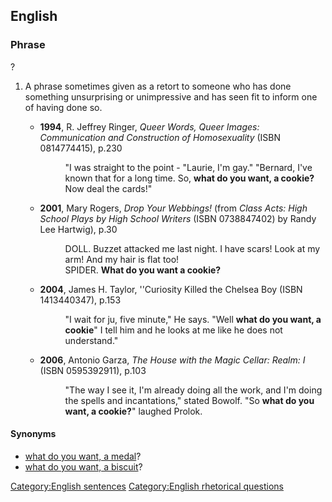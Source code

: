==English==

===Phrase===
{{infl|en|phrase|head=[[what|What]] [[do]] [[you]] [[want]], [[a]] [[cookie]]}}?

# {{rhetorical question|sarcastic}} A phrase sometimes given as a retort to someone who has done something unsurprising or unimpressive and has seen fit to inform one of having done so.
#*'''1994''', R. Jeffrey Ringer, ''Queer Words, Queer Images: Communication and Construction of Homosexuality'' (ISBN 0814774415), p.230
#*:"I was straight to the point - "Laurie, I'm gay."  "Bernard, I've known that for a long time.  So, '''what do you want, a cookie?'''  Now deal the cards!"
#*'''2001''', Mary Rogers, ''Drop Your Webbings!'' (from ''Class Acts: High School Plays by High School Writers'' (ISBN 0738847402) by Randy Lee Hartwig), p.30
#*:DOLL. Buzzet attacked me last night.  I have scars!  Look at my arm!  And my hair is flat too!
#*:SPIDER. '''What do you want a cookie?'''
#*'''2004''', James H. Taylor, ''Curiosity Killed the Chelsea Boy (ISBN 1413440347), p.153
#*:"I wait for ju, five minute," He says.  "Well '''what do you want, a cookie'''" I tell him and he looks at me like he does not understand."
#*'''2006''', Antonio Garza, ''The House with the Magic Cellar: Realm: I'' (ISBN 0595392911), p.103
#*:"The way I see it, I'm already doing all the work, and I'm doing the spells and incantations," stated Bowolf.  "So '''what do you want, a cookie?'''" laughed Prolok.

====Synonyms====
* [[what do you want, a medal]]?
* [[what do you want, a biscuit]]? {{qualifier|UK}}

[[Category:English sentences]]
[[Category:English rhetorical questions]]